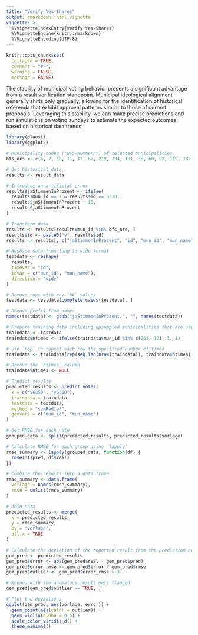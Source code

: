 ```yaml
---
title: "Verify Yes-Shares"
output: rmarkdown::html_vignette
vignette: >
  %\VignetteIndexEntry{Verify Yes-Shares}
  %\VignetteEngine{knitr::rmarkdown}
  %\VignetteEncoding{UTF-8}
---
```



```r

knitr::opts_chunk$set(
  collapse = TRUE,
  comment = "#>",
  warning = FALSE, 
  message = FALSE)

```

The stability of municipal voting behavior presents a significant advantage from a result verification standpoint. Municipal ideological alignment generally shifts only gradually, allowing for the identification of historical referenda that exhibit approval patterns similar to those of current proposals. Leveraging this stability, we can make precise predictions and run simulations on voting sundays to estimate the expected outcomes based on historical data trends.

```r

library(plausi)
library(ggplot2)

# Municipality-codes ("BFS-Nummern") of selected municipalities
bfs_nrs <- c(6, 7, 10, 11, 12, 87, 219, 294, 181, 38, 60, 92, 119, 182, 218, 261)

```


```r

# Get historical data
results <- result_data

# Introduce an artificial error
results$jaStimmenInProzent <- ifelse(
  results$mun_id == 7 & results$id == 6310,
  results$jaStimmenInProzent + 15,
  results$jaStimmenInProzent
)

# Transform data
results <- results[results$mun_id %in% bfs_nrs, ]
results$id <- paste0("v", results$id)
results <- results[, c("jaStimmenInProzent", "id", "mun_id", "mun_name")]

# Reshape data from long to wide format
testdata <- reshape(
  results,
  timevar = "id",
  idvar = c("mun_id", "mun_name"),
  direction = "wide"
)

# Remove rows with any `NA` values
testdata <- testdata[complete.cases(testdata), ]

# Remove prefix from names
names(testdata) <- gsub("jaStimmenInProzent.", "", names(testdata))

# Prepare training data including upsampled municipalities that are usually harder to predict
traindata <- testdata
traindata$ntimes <- ifelse(traindata$mun_id %in% c(261, 12), 3, 1) 

# Use `rep` to repeat each row the specified number of times
traindata <- traindata[rep(seq_len(nrow(traindata)), traindata$ntimes), ]

# Remove the `ntimes` column
traindata$ntimes <- NULL

# Predict results
predicted_results <- predict_votes(
  x = c("v6350", "v6310"),
  traindata = traindata, 
  testdata = testdata,
  method = "svmRadial",
  geovars = c("mun_id", "mun_name")
)

# Get RMSE for each vote
grouped_data <- split(predicted_results, predicted_results$vorlage)

# Calculate RMSE for each group using `lapply`
rmse_summary <- lapply(grouped_data, function(df) {
  rmse(df$pred, df$real)
})

# Combine the results into a data frame
rmse_summary <- data.frame(
  vorlage = names(rmse_summary),
  rmse = unlist(rmse_summary)
)

# Join data
predicted_results <- merge(
  x = predicted_results, 
  y = rmse_summary, 
  by = "vorlage", 
  all.x = TRUE
)

```


```r

# Calculate the deviation of the reported result from the prediction and flag values that deviate by more than three RMSE as anomalous
gem_pred <- predicted_results
gem_pred$error <- abs(gem_pred$real - gem_pred$pred)
gem_pred$error_rmse <- gem_pred$error / gem_pred$rmse
gem_pred$outlier <- gem_pred$error_rmse > 3

# Knonau with the anomalous result gets flagged
gem_pred[gem_pred$outlier == TRUE, ]

# Plot the deviations
ggplot(gem_pred, aes(vorlage, error)) +
  geom_point(aes(color = outlier)) +
  geom_violin(alpha = 0.5) +
  scale_color_viridis_d() +
  theme_minimal()

```
